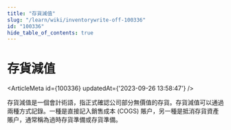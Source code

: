```yaml
---
title: "存貨減值"
slug: "/learn/wiki/inventorywrite-off-100336"
id: "100336"
hide_table_of_contents: true
---
```



# 存貨減值

<ArticleMeta id={100336} updatedAt={'2023-09-26 13:58:47'} />
<div className='border-solid border-b border-t-0 my-4 border-[var(--ifm-color-gray-300)]' />

存貨減值是一個會計術語，指正式確認公司部分無價值的存貨。存貨減值可以通過兩種方式記錄。一種是直接記入銷售成本 (COGS) 賬户，另一種是抵消存貨資產賬户，通常稱為過時存貨準備或存貨準備。
